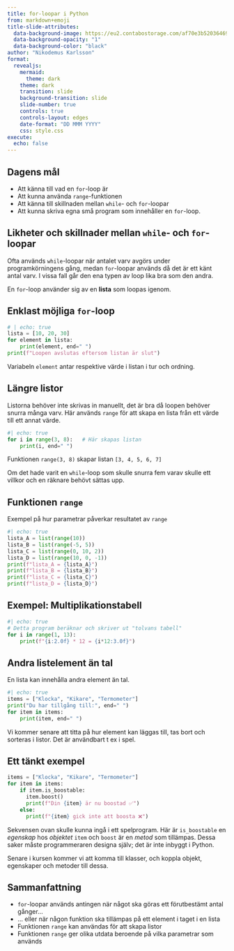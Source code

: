 ---
title: for-loopar i Python
from: markdown+emoji
title-slide-attributes:
  data-background-image: https://eu2.contabostorage.com/af70e3b52036469c80229e6ec67d4d95:nika-assets/images/pr1-pres/for-loopar/frame-3083868_1280.png
  data-background-opacity: "1"
  data-background-color: "black"
author: "Nikodemus Karlsson"
format:
  revealjs:
    mermaid: 
      theme: dark
    theme: dark
    transition: slide
    background-transition: slide
    slide-number: true
    controls: true
    controls-layout: edges
    date-format: "DD MMM YYYY"
    css: style.css
execute: 
  echo: false
---

## Dagens mål

* Att känna till vad en `for`-loop är
* Att kunna använda `range`-funktionen
* Att känna till skillnaden mellan `while`- och `for`-loopar
* Att kunna skriva egna små program som innehåller en `for`-loop.

## Likheter och skillnader mellan `while`- och `for`-loopar

:::{.v-space}
:::

:::{.blue-bg-small-padding }
Ofta används `while`-loopar när antalet varv avgörs under programkörningens
gång, medan `for`-loopar används då det är ett känt antal varv. I vissa fall
går den ena typen av loop lika bra som den andra.

En `for`-loop använder sig av en **lista** som loopas igenom.
:::

## Enklast möjliga `for`-loop

:::{.double-v-space}
:::

```{python}
# | echo: true
lista = [10, 20, 30]
for element in lista:
    print(element, end=" ")
print(f"Loopen avslutas eftersom listan är slut")
```

:::{.v-space}
:::

Variabeln `element` antar respektive värde i listan i tur och ordning.

## Längre listor

Listorna behöver inte skrivas in manuellt, det är bra då loopen behöver snurra
många varv. Här används `range` för att skapa en lista från ett värde till
ett annat värde.

:::{.v-space}
:::

```{python}
#| echo: true
for i in range(3, 8):   # Här skapas listan
    print(i, end=" ")
```

:::{.v-space}
:::

Funktionen `range(3, 8)` skapar listan `[3, 4, 5, 6, 7]`

Om det hade varit en `while`-loop som skulle snurra fem varav skulle ett
villkor och en räknare behövt sättas upp.

## Funktionen `range`

Exempel på hur parametrar påverkar resultatet av `range`

```{python}
#| echo: true
lista_A = list(range(10))
lista_B = list(range(-5, 5))
lista_C = list(range(0, 10, 2))
lista_D = list(range(10, 0, -1))
print(f"lista_A = {lista_A}")
print(f"lista_B = {lista_B}")
print(f"lista_C = {lista_C}")
print(f"lista_D = {lista_D}")
```

## Exempel: Multiplikationstabell

```{python}
#| echo: true
# Detta program beräknar och skriver ut "tolvans tabell"
for i in range(1, 13):
    print(f"{i:2.0f} * 12 = {i*12:3.0f}")
```

## Andra listelement än tal

En lista kan innehålla andra element än tal.

:::{.v-space}
:::

```{python}
#| echo: true
items = ["Klocka", "Kikare", "Termometer"]
print("Du har tillgång till:", end=" ")
for item in items:
    print(item, end=" ")
```

:::{.v-space}
:::

Vi kommer senare att titta på hur element kan läggas till, tas bort och
sorteras i listor. Det är användbart t ex i spel.

## Ett tänkt exempel

:::{.v-space}
:::

```python
items = ["Klocka", "Kikare", "Termometer"]
for item in items:
    if item.is_boostable:
      item.boost()
      print(f"Din {item} är nu boostad ✅")
    else:
      print(f"{item} gick inte att boosta ❌")
```

Sekvensen ovan skulle kunna ingå i ett spelprogram. Här är `is_boostable` en
*egenskap* hos *objektet* `item` och `boost` är en *metod* som tillämpas. Dessa
saker måste programmeraren designa själv; det är inte inbyggt i Python.

Senare i kursen kommer vi att komma till klasser, och koppla objekt, egenskaper
och metoder till dessa.

## Sammanfattning

* `for`-loopar används antingen när något ska göras ett förutbestämt antal
gånger...
* ... eller när någon funktion ska tillämpas på ett element i taget i en lista
* Funktionen `range` kan användas för att skapa listor
* Funktionen `range` ger olika utdata beroende på vilka parametrar som används

